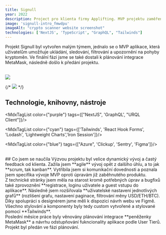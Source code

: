 ```yaml
---
title: Signull
year: 2022
description: Project pro klienta firmy Applifting. MVP projektu zaměřeného na detailní trackování pohybů kryptoměn, nabízející pokročilé nastavení, filtrování, alerty. 
image: 'signull-intro_fmwdpu'
imageAlt: "crypto scanner website screenshot"
technologies: ['NextJS', 'TypeScript', "GraphQL", "Tailwinds"]
---
```


Projekt Signull byl vytvořen malým týmem, jednalo se o MVP aplikace, která uživatelům umožňuje ukládání, sledování, filtrování a upozornění na pohyby kryptoměn. Ve finální fázi jsme se také dostali k plánování integrace <MdxLink url="https://metamask.io/">MetaMask</MdxLink>, následně došlo k předání projektu. 

<br/>
<img src="https://res.cloudinary.com/doqtwlcxw/image/upload/tokenDetail_zk0pxx.jpg"/>

<br/>

{/* <img src="https://res.cloudinary.com/doqtwlcxw/image/upload/singull-settings_orirmq.jpg"/> */}

## Technologie, knihovny, nástroje

<MdxTagList color={"purple"} tags={["NextJS", 'GraphQL', "URQL Client"]}/>

<MdxTagList color={"cyan"} tags={['Tailwinds', 'React Hook Forms', 'Lodash', 'Lightweight Charts','Iron Session']}/>

<MdxTagList color={"blue"} tags={["Azure", 'Clickup', 'Sentry', 'Figma']}/>

<br/>
## Co jsem se naučila
Výzvou projektu byl velice dynamický vývoj a častý feedback od klienta. Zažila jsem **agile** vývoj opět z dalšího úhlu, a to jak **scrum, tak kanban**. Vytříbila jsem si komunikační dovednosti a poznala jsem specifika vývoje MVP oproti úpravám již zaběhnutého produktu. 
<div class="mdx-space--md"></div>
Z technické stránky jsem měla na starost kromě potřebných úprav a bugfixů také zprovoznění **registrace, loginu uživatele a guest vstupu do aplikace**. Následně jsem rozšiřovala **uživatelské nastavení jednotlivých grafů** (rozlišení grafu, nastavení paginace, filtrování měny USD/ETH/BTC). Díky spolupráci s designérem jsme měli k dispozici návrh webu ve Figmě. Všechno stylování a komponenty byly tedy custom vytvořené a stylované pomocí **Tailwinds**. 
<div class="mdx-space--md"></div>
Poslední měsíce práce byly věnovány plánování integrace **peněženky MetaMask** a návrhu odstupňování fukncionality aplikace podle User Tierů. Projekt byl předán ve fázi plánování. 
 